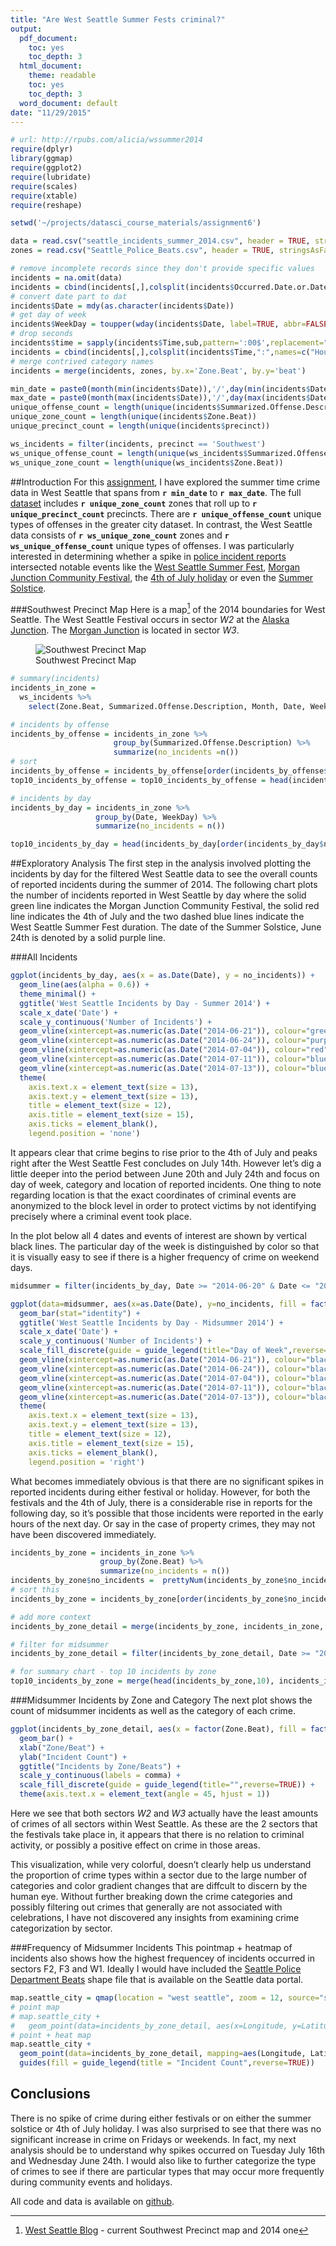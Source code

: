 ```yaml
---
title: "Are West Seattle Summer Fests criminal?"
output:
  pdf_document:
    toc: yes
    toc_depth: 3
  html_document:
    theme: readable
    toc: yes
    toc_depth: 3
  word_document: default
date: "11/29/2015"
---
```


```r
# url: http://rpubs.com/alicia/wssummer2014
require(dplyr)
library(ggmap)
require(ggplot2)
require(lubridate)
require(scales)
require(xtable)
require(reshape)

setwd('~/projects/datasci_course_materials/assignment6')

data = read.csv("seattle_incidents_summer_2014.csv", header = TRUE, stringsAsFactors=FALSE)
zones = read.csv("Seattle_Police_Beats.csv", header = TRUE, stringsAsFactors=FALSE)

# remove incomplete records since they don't provide specific values
incidents = na.omit(data)
incidents = cbind(incidents[,],colsplit(incidents$Occurred.Date.or.Date.Range.Start," ",names=c("Date","Time","Period")))
# convert date part to dat
incidents$Date = mdy(as.character(incidents$Date))
# get day of week
incidents$WeekDay = toupper(wday(incidents$Date, label=TRUE, abbr=FALSE))
# drop seconds
incidents$time = sapply(incidents$Time,sub,pattern=':00$',replacement="")
incidents = cbind(incidents[,],colsplit(incidents$Time,":",names=c("Hour","Minute")))
# merge contrived category names
incidents = merge(incidents, zones, by.x='Zone.Beat', by.y='beat')

min_date = paste0(month(min(incidents$Date)),'/',day(min(incidents$Date)),'/2014')
max_date = paste0(month(max(incidents$Date)),'/',day(max(incidents$Date)),'/2014')
unique_offense_count = length(unique(incidents$Summarized.Offense.Description))
unique_zone_count = length(unique(incidents$Zone.Beat))
unique_precinct_count = length(unique(incidents$precinct))

ws_incidents = filter(incidents, precinct == 'Southwest')
ws_unique_offense_count = length(unique(ws_incidents$Summarized.Offense.Description))
ws_unique_zone_count = length(unique(ws_incidents$Zone.Beat))
```

##Introduction
For this [assignment](https://github.com/uwescience/datasci_course_materials/blob/master/assignment6/crimeanalytics.md), I have explored the summer time crime data in West Seattle that spans from **`r min_date`** to **`r max_date`**. The full [dataset](https://github.com/uwescience/datasci_course_materials/blob/master/assignment6/seattle_incidents_summer_2014.csv) includes **`r unique_zone_count`** zones that roll up to **`r unique_precinct_count`** precincts. There are **`r unique_offense_count`** unique types of offenses in the greater city dataset. In contrast, the West Seattle data consists of **`r ws_unique_zone_count`** zones and **`r ws_unique_offense_count`** unique types of offenses. I was particularly interested in determining whether a spike in [police incident reports](https://data.seattle.gov/d/7ais-f98f) intersected notable events like the [West Seattle Summer Fest](http://wsjunction.org/summerfest/), [Morgan Junction Community Festival](http://westseattleblog.com/2014/06/happening-now-morgan-junction-community-festival-2014/), the [4th of July holiday](http://westseattleblog.com/4th-of-july/) or even the [Summer Solstice](http://www.alicesastroinfo.com/2014/06/summer-solstice-sunset-watch-2014/).

###Southwest Precinct Map
Here is a map[^footnote1] of the 2014 boundaries for West Seattle. The West Seattle Festival occurs in sector *W2* at the [Alaska Junction](http://wsjunction.org/). The [Morgan Junction](http://www.morganjunction.org/) is located in sector *W3*.

![Southwest Precinct Map](http://cloud3.wsbcdn.com/blog/wp-content/uploads/2015/01/oldmap-e1422478010998.jpg)

```r
# summary(incidents)
incidents_in_zone = 
  ws_incidents %>%
    select(Zone.Beat, Summarized.Offense.Description, Month, Date, WeekDay, Time, Period, Latitude, Longitude)

# incidents by offense
incidents_by_offense = incidents_in_zone %>%
                       group_by(Summarized.Offense.Description) %>%
                       summarize(no_incidents =n())
# sort
incidents_by_offense = incidents_by_offense[order(incidents_by_offense$no_incidents, decreasing = TRUE),]
top10_incidents_by_offense = top10_incidents_by_offense = head(incidents_by_offense[order(incidents_by_offense$no_incidents, decreasing = TRUE),],10)

# incidents by day
incidents_by_day = incidents_in_zone %>%
                   group_by(Date, WeekDay) %>%
                   summarize(no_incidents = n())

top10_incidents_by_day = head(incidents_by_day[order(incidents_by_day$no_incidents, decreasing = TRUE),],10)
```

##Exploratory Analysis
The first step in the analysis involved plotting the incidents by day for the filtered West Seattle data to see the overall counts of reported incidents during the summer of 2014. The following chart plots the number of incidents reported in West Seattle by day where the solid green line indicates the Morgan Junction Community Festival, the solid red line indicates the 4th of July and the two dashed blue lines indicate the West Seattle Summer Fest duration. The date of the Summer Solstice, June 24th is denoted by a solid purple line.

###All Incidents
```r
ggplot(incidents_by_day, aes(x = as.Date(Date), y = no_incidents)) + 
  geom_line(aes(alpha = 0.6)) +
  theme_minimal() + 
  ggtitle('West Seattle Incidents by Day - Summer 2014') + 
  scale_x_date('Date') +
  scale_y_continuous('Number of Incidents') +
  geom_vline(xintercept=as.numeric(as.Date("2014-06-21")), colour="green") + 
  geom_vline(xintercept=as.numeric(as.Date("2014-06-24")), colour="purple") + 
  geom_vline(xintercept=as.numeric(as.Date("2014-07-04")), colour="red") + 
  geom_vline(xintercept=as.numeric(as.Date("2014-07-11")), colour="blue", linetype = "longdash") + 
  geom_vline(xintercept=as.numeric(as.Date("2014-07-13")), colour="blue", linetype = "longdash") + 
  theme(
    axis.text.x = element_text(size = 13),
    axis.text.y = element_text(size = 13),
    title = element_text(size = 12),
    axis.title = element_text(size = 15),
    axis.ticks = element_blank(),
    legend.position = 'none')
```

It appears clear that crime begins to rise prior to the 4th of July and peaks right after the West Seattle Fest concludes on July 14th. However let's dig a little deeper into the period between June 20th and July 24th and focus on day of week, category and location of reported incidents. One thing to note regarding location is that the exact coordinates of criminal events are anonymized to the block level in order to protect victims by not identifying precisely where a criminal event took place.

In the plot below all 4 dates and events of interest are shown by vertical black lines. The particular day of the week is distinguished by color so that it is visually easy to see if there is a higher frequency of crime on weekend days.

```r
midsummer = filter(incidents_by_day, Date >= "2014-06-20" & Date <= "2014-07-24")
```

```r
ggplot(data=midsummer, aes(x=as.Date(Date), y=no_incidents, fill = factor(WeekDay))) +
  geom_bar(stat="identity") +
  ggtitle('West Seattle Incidents by Day - Midsummer 2014') + 
  scale_x_date('Date') +
  scale_y_continuous('Number of Incidents') +
  scale_fill_discrete(guide = guide_legend(title="Day of Week",reverse=FALSE)) +
  geom_vline(xintercept=as.numeric(as.Date("2014-06-21")), colour="black") + 
  geom_vline(xintercept=as.numeric(as.Date("2014-06-24")), colour="black") + 
  geom_vline(xintercept=as.numeric(as.Date("2014-07-04")), colour="black") + 
  geom_vline(xintercept=as.numeric(as.Date("2014-07-11")), colour="black", linetype = "longdash") + 
  geom_vline(xintercept=as.numeric(as.Date("2014-07-13")), colour="black", linetype = "longdash") +
  theme(
    axis.text.x = element_text(size = 13),
    axis.text.y = element_text(size = 13),
    title = element_text(size = 12),
    axis.title = element_text(size = 15),
    axis.ticks = element_blank(),
    legend.position = 'right')
```

What becomes immediately obvious is that there are no significant spikes in reported incidents during either festival or holiday. However, for both the festivals and the 4th of July, there is a considerable rise in reports for the following day, so it's possible that those incidents were reported in the early hours of the next day. Or say in the case of property crimes, they may not have been discovered immediately.

```r
incidents_by_zone = incidents_in_zone %>%
                    group_by(Zone.Beat) %>%
                    summarize(no_incidents = n())
incidents_by_zone$no_incidents =  prettyNum(incidents_by_zone$no_incidents,big.mark = ",")
# sort this
incidents_by_zone = incidents_by_zone[order(incidents_by_zone$no_incidents, decreasing = TRUE),]

# add more context
incidents_by_zone_detail = merge(incidents_by_zone, incidents_in_zone, by="Zone.Beat")

# filter for midsummer
incidents_by_zone_detail = filter(incidents_by_zone_detail, Date >= "2014-06-20" & Date <= "2014-07-24")

# for summary chart - top 10 incidents by zone
top10_incidents_by_zone = merge(head(incidents_by_zone,10), incidents_in_zone, by = "Zone.Beat")
```

###Midsummer Incidents by Zone and Category
The next plot shows the count of midsummer incidents as well as the category of each crime.

```r
ggplot(incidents_by_zone_detail, aes(x = factor(Zone.Beat), fill = factor(Summarized.Offense.Description))) + 
  geom_bar() +
  xlab("Zone/Beat") +
  ylab("Incident Count") +
  ggtitle("Incidents by Zone/Beats") +
  scale_y_continuous(labels = comma) +
  scale_fill_discrete(guide = guide_legend(title="",reverse=TRUE)) +
  theme(axis.text.x = element_text(angle = 45, hjust = 1))
```

Here we see that both sectors *W2* and *W3* actually have the least amounts of crimes of all sectors within West Seattle. As these are the 2 sectors that the festivals take place in, it appears that there is no relation to criminal activity, or possibly a positive effect on crime in those areas.

This visualization, while very colorful, doesn't clearly help us understand the proportion of crime types within a sector due to the large number of categories and color gradient changes that are diffcult to discern by the human eye. Without further breaking down the crime categories and possibly filtering out crimes that generally are not associated with celebrations, I have not discovered any insights from examining crime categorization by sector.

###Frequency of Midsummer Incidents
This pointmap + heatmap of incidents also shows how the highest frequencey of incidents occurred in sectors F2, F3 and W1. Ideally I would have included the [Seattle Police Department Beats](https://data.seattle.gov/d/nnxn-434b) shape file that is available on the Seattle data portal.

```r
map.seattle_city = qmap(location = "west seattle", zoom = 12, source="stamen", maptype="toner-lite")
# point map
# map.seattle_city +
#   geom_point(data=incidents_by_zone_detail, aes(x=Longitude, y=Latitude), color="red", alpha=.7, size=1.4)
# point + heat map
map.seattle_city +
  geom_point(data=incidents_by_zone_detail, mapping=aes(Longitude, Latitude)) + stat_density2d(data=incidents_by_zone_detail, mapping=aes(x=Longitude, y=Latitude, fill=no_incidents), geom="polygon", alpha=0.7) +
  guides(fill = guide_legend(title = "Incident Count",reverse=TRUE))
```

## Conclusions
There is no spike of crime during either festivals or on either the summer solstice or 4th of July holiday. I was also surprised to see that there was no significant increase in crime on Fridays or weekends. In fact, my next analysis should be to understand why spikes occurred on Tuesday July 16th and Wednesday June 24th. I would also like to further categorize the type of crimes to see if there are particular types that may occur more frequently during community events and holidays.

All code and data is available on [github](https://github.com/aliciatb/public_scripts/ws_crime_summer2014).

[^footnote1]: [West Seattle Blog](http://westseattleblog.com/2015/01/see-the-new-map-as-seattle-police-redraws-beat-boundaries/) - current Southwest Precinct map and 2014 one